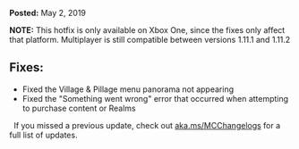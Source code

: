**Posted:** May 2, 2019

**NOTE:** This hotfix is only available on Xbox One, since the fixes only affect that platform. Multiplayer is still compatible between versions 1.11.1 and 1.11.2

## **Fixes:**

-   Fixed the Village & Pillage menu panorama not appearing
-   Fixed the "Something went wrong" error that occurred when attempting to purchase content or Realms

  If you missed a previous update, check out [aka.ms/MCChangelogs](https://aka.ms/MCChangelogs) for a full list of updates.